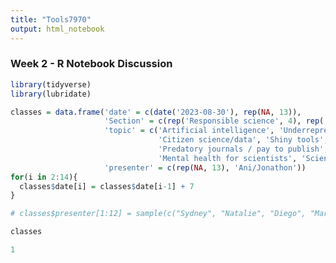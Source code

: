 ---
title: "Tools7970"
output: html_notebook
---


### Week 2 - R Notebook Discussion


```{r}
library(tidyverse)
library(lubridate)

classes = data.frame('date' = c(date('2023-08-30'), rep(NA, 13)),
                     'Section' = c(rep('Responsible science', 4), rep('Data & analysis', 3), rep('Modern publishing', 3), rep('You and your science', 4)),
                     'topic' = c('Artificial intelligence', 'Underrepresentation and the leaky pipeline', 'Open science and reproducibility crisis', 'Funding sources and bias',
                                 'Citizen science/data', 'Shiny tools', 'Data mining & hypotheses',
                                 'Predatory journals / pay to publish', 'Pre-registration', 'Pros and cons of blinding reviews',
                                 'Mental health for scientists', 'Science communication', 'THANKSGIVING WEEK', 'Prepping for the job market'),
                     'presenter' = c(rep(NA, 13), 'Ani/Jonathon'))
for(i in 2:14){
  classes$date[i] = classes$date[i-1] + 7
}

# classes$presenter[1:12] = sample(c("Sydney", "Natalie", "Diego", "Maria", "Monet", "Abel", "Basanta", "Swati", "Travis", "Tristan", "Nicole", "Mars"), 12)

classes

1

```

